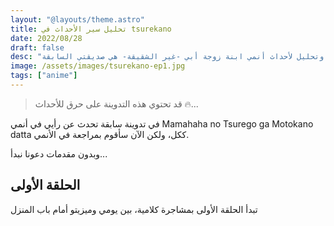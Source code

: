 ```yaml
---
layout: "@layouts/theme.astro"
title: تحليل سير الأحداث في tsurekano 
date: 2022/08/28
draft: false
desc: "إنطباع وتحليل لأحداث أنمي ابنة زوجة أبي -غير الشقيقة- هي صديقتي السابقة."
image: /assets/images/tsurekano-ep1.jpg
tags: ["anime"]
---
```


> <p data-nosnippet>قد تحتوي هذه التدوينة على حرق للأحداث 🔥...</p>

في تدوينة سابقة تحدث عن رأيي في أنمي Mamahaha no Tsurego ga Motokano datta ككل، ولكن الآن سأقوم بمراجعة في اﻷنمي.

وبدون مقدمات دعونا نبدأ...

## الحلقة اﻷولى
تبدأ الحلقة الأولى بمشاجرة كلامية، بين يومي وميزيتو أمام باب المنزل

<Youtube id="FTWy--5ubyw" />